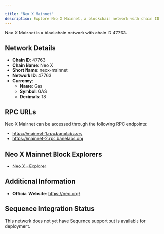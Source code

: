 ```yaml
---

title: "Neo X Mainnet"
description: Explore Neo X Mainnet, a blockchain network with chain ID 47763. Learn about its native currency, Gas, and how to interact with the network.
---
```




Neo X Mainnet is a blockchain network with chain ID 47763.

## Network Details

- **Chain ID**: 47763
- **Chain Name**: Neo X
- **Short Name**: neox-mainnet
- **Network ID**: 47763
- **Currency**: 
  - **Name**: Gas
  - **Symbol**: GAS
  - **Decimals**: 18

## RPC URLs

Neo X Mainnet can be accessed through the following RPC endpoints:

- https://mainnet-1.rpc.banelabs.org
- https://mainnet-2.rpc.banelabs.org

## Neo X Mainnet Block Explorers

- [Neo X - Explorer](https://xexplorer.neo.org)

## Additional Information

- **Official Website**: https://neo.org/

## Sequence Integration Status

This network does not yet have Sequence support but is available for deployment.
